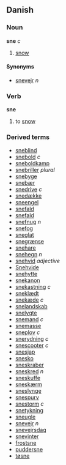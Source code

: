 ==Danish==
===Noun===
'''sne''' ''c''

# [[snow]]

====Synonyms====
*[[snevejr]] ''n''

===Verb===
'''sne'''

# to [[snow]]

===Derived terms===
*[[sneblind]]
*[[snebold]] ''c''
*[[sneboldkamp]]
*[[snebriller]] ''plural''
*[[snebyge]]
*[[snebær]]
*[[snedrive]] ''c''
*[[snedække]]
*[[sneengel]]
*[[snefald]]
*[[snefald]]
*[[snefnug]] ''n''
*[[snefog]]
*[[sneglat]]
*[[snegrænse]]
*[[snehare]]
*[[snehegn]] ''n''
*[[snehvid]] ''adjective''
*[[Snehvide]]<!--Snow White-->
*[[snehytte]]
*[[snekanon]]
*[[snekastning]] ''c''
*[[sneklædt]]
*[[snekæde]] ''c''
*[[snelandskab]]
*[[snelygte]]
*[[snemand]] ''c''
*[[snemasse]]
*[[sneplov]] ''c''
*[[snerydning]] ''c''
*[[snescooter]] ''c''
*[[snesjap]]
*[[snesko]]
*[[sneskraber]]
*[[sneskred]] ''n''
*[[sneskuffe]]
*[[sneskærm]]
*[[sneslynge]]
*[[snespurv]]
*[[snestorm]] ''c''
*[[snetykning]]
*[[sneugle]]
*[[snevejr]] ''n''
*[[snevejrsdag]]
*[[snevinter]]
*[[frostsne]]
*[[puddersne]]
*[[tøsne]]
